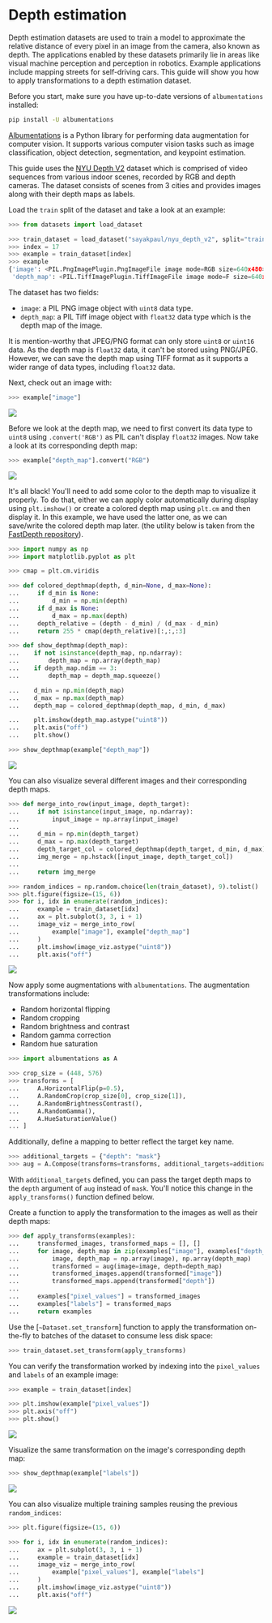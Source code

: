 # Depth estimation

Depth estimation datasets are used to train a model to approximate the relative distance of every pixel in an
image from the camera, also known as depth. The applications enabled by these datasets primarily lie in areas like visual machine
perception and perception in robotics. Example applications include mapping streets for self-driving cars. This guide will show you how to apply transformations
to a depth estimation dataset.

Before you start, make sure you have up-to-date versions of `albumentations` installed:

```bash
pip install -U albumentations 
```

[Albumentations](https://albumentations.ai/) is a Python library for performing data augmentation
for computer vision. It supports various computer vision tasks such as image classification, object
detection, segmentation, and keypoint estimation.

This guide uses the [NYU Depth V2](https://huggingface.co/datasets/sayakpaul/nyu_depth_v2) dataset which is 
comprised of video sequences from various indoor scenes, recorded by RGB and depth cameras. The dataset consists of scenes from 3 cities and provides images along with
their depth maps as labels.

Load the `train` split of the dataset and take a look at an example:

```py
>>> from datasets import load_dataset

>>> train_dataset = load_dataset("sayakpaul/nyu_depth_v2", split="train")
>>> index = 17
>>> example = train_dataset[index]
>>> example
{'image': <PIL.PngImagePlugin.PngImageFile image mode=RGB size=640x480>,
 'depth_map': <PIL.TiffImagePlugin.TiffImageFile image mode=F size=640x480>}
```

The dataset has two fields:

* `image`: a PIL PNG image object with `uint8` data type.
* `depth_map`: a PIL Tiff image object with `float32` data type which is the depth map of the image.

It is mention-worthy that JPEG/PNG format can only store `uint8` or `uint16` data. As the depth map is `float32` data, it can't be stored using PNG/JPEG. However, we can save the depth map using TIFF format as it supports a wider range of data types, including `float32` data.

Next, check out an image with:

```py
>>> example["image"]
```

<div class="flex justify-center">
    <img src="https://huggingface.co/datasets/huggingface/documentation-images/resolve/main/datasets/depth_est_sample.png">
</div>

Before we look at the depth map, we need to first convert its data type to `uint8` using `.convert('RGB')` as PIL can't display `float32` images. Now take a look at its corresponding depth map:

```py
>>> example["depth_map"].convert("RGB")
```

<div class="flex justify-center">
    <img src="https://huggingface.co/datasets/huggingface/documentation-images/resolve/main/datasets/depth_est_target.png">
</div>

It's all black! You'll need to add some color to the depth map to visualize it properly. To do that, either we can apply color automatically during display using `plt.imshow()` or create a colored depth map using `plt.cm` and then display it. In this example, we have used the latter one, as we can save/write the colored depth map later. (the utility below is taken from the [FastDepth repository](https://github.com/dwofk/fast-depth/blob/master/utils.py)).

```py 
>>> import numpy as np
>>> import matplotlib.pyplot as plt

>>> cmap = plt.cm.viridis

>>> def colored_depthmap(depth, d_min=None, d_max=None):
...     if d_min is None:
...         d_min = np.min(depth)
...     if d_max is None:
...         d_max = np.max(depth)
...     depth_relative = (depth - d_min) / (d_max - d_min)
...     return 255 * cmap(depth_relative)[:,:,:3]

>>> def show_depthmap(depth_map):
...    if not isinstance(depth_map, np.ndarray):
...        depth_map = np.array(depth_map)
...    if depth_map.ndim == 3:
...        depth_map = depth_map.squeeze()

...    d_min = np.min(depth_map)
...    d_max = np.max(depth_map)
...    depth_map = colored_depthmap(depth_map, d_min, d_max)

...    plt.imshow(depth_map.astype("uint8"))
...    plt.axis("off")
...    plt.show()

>>> show_depthmap(example["depth_map"])
```

<div class="flex justify-center">
    <img src="https://huggingface.co/datasets/huggingface/documentation-images/resolve/main/datasets/depth_est_target_viz.png">
</div>

You can also visualize several different images and their corresponding depth maps.

```py
>>> def merge_into_row(input_image, depth_target):
...     if not isinstance(input_image, np.ndarray):
...         input_image = np.array(input_image)
...
...     d_min = np.min(depth_target)
...     d_max = np.max(depth_target)
...     depth_target_col = colored_depthmap(depth_target, d_min, d_max)
...     img_merge = np.hstack([input_image, depth_target_col])
...
...     return img_merge

>>> random_indices = np.random.choice(len(train_dataset), 9).tolist()
>>> plt.figure(figsize=(15, 6))
>>> for i, idx in enumerate(random_indices):
...     example = train_dataset[idx]
...     ax = plt.subplot(3, 3, i + 1)
...     image_viz = merge_into_row(
...         example["image"], example["depth_map"]
...     )
...     plt.imshow(image_viz.astype("uint8"))
...     plt.axis("off")
```

<div class="flex justify-center">
    <img src="https://huggingface.co/datasets/huggingface/documentation-images/resolve/main/datasets/depth_est_collage.png">
</div>

Now apply some augmentations with `albumentations`. The augmentation transformations include:

* Random horizontal flipping
* Random cropping 
* Random brightness and contrast 
* Random gamma correction 
* Random hue saturation

```py 
>>> import albumentations as A

>>> crop_size = (448, 576)
>>> transforms = [
...     A.HorizontalFlip(p=0.5),
...     A.RandomCrop(crop_size[0], crop_size[1]),
...     A.RandomBrightnessContrast(),
...     A.RandomGamma(),
...     A.HueSaturationValue()
... ]
```

Additionally, define a mapping to better reflect the target key name.

```py 
>>> additional_targets = {"depth": "mask"}
>>> aug = A.Compose(transforms=transforms, additional_targets=additional_targets)
```

With `additional_targets` defined, you can pass the target depth maps to the `depth` argument of `aug` instead of `mask`. You'll notice this change
in the `apply_transforms()` function defined below.

Create a function to apply the transformation to the images as well as their depth maps:

```py 
>>> def apply_transforms(examples):
...     transformed_images, transformed_maps = [], []
...     for image, depth_map in zip(examples["image"], examples["depth_map"]):
...         image, depth_map = np.array(image), np.array(depth_map)
...         transformed = aug(image=image, depth=depth_map)
...         transformed_images.append(transformed["image"])
...         transformed_maps.append(transformed["depth"])
...
...     examples["pixel_values"] = transformed_images
...     examples["labels"] = transformed_maps
...     return examples
```

Use the [`~Dataset.set_transform`] function to apply the transformation on-the-fly to batches of the dataset to consume less disk space:

```py
>>> train_dataset.set_transform(apply_transforms)
```

You can verify the transformation worked by indexing into the `pixel_values` and `labels` of an example image:

```py
>>> example = train_dataset[index]

>>> plt.imshow(example["pixel_values"])
>>> plt.axis("off")
>>> plt.show()
```

<div class="flex justify-center">
    <img src="https://huggingface.co/datasets/huggingface/documentation-images/resolve/main/datasets/depth_est_sample_aug.png">
</div>

Visualize the same transformation on the image's corresponding depth map:

```py 
>>> show_depthmap(example["labels"])
```

<div class="flex justify-center">
    <img src="https://huggingface.co/datasets/huggingface/documentation-images/resolve/main/datasets/depth_est_target_aug.png">
</div>

You can also visualize multiple training samples reusing the previous `random_indices`: 

```py 
>>> plt.figure(figsize=(15, 6))

>>> for i, idx in enumerate(random_indices):
...     ax = plt.subplot(3, 3, i + 1)
...     example = train_dataset[idx]
...     image_viz = merge_into_row(
...         example["pixel_values"], example["labels"]
...     )
...     plt.imshow(image_viz.astype("uint8"))
...     plt.axis("off")
```

<div class="flex justify-center">
    <img src="https://huggingface.co/datasets/huggingface/documentation-images/resolve/main/datasets/depth_est_aug_collage.png">
</div>